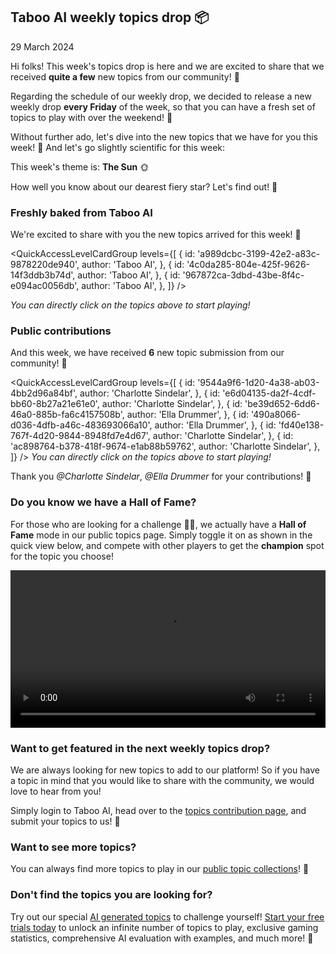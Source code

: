 
## Taboo AI weekly topics drop 📦

29 March 2024

Hi folks! This week's topics drop is here and we are excited to share that we received **quite a few** new topics from our community! 🎉

Regarding the schedule of our weekly drop, we decided to release a new weekly drop **every Friday** of the week, so that you can have a fresh set of topics to play with over the weekend! 🚀

Without further ado, let's dive into the new topics that we have for you this week! 🌟 And let's go slightly scientific for this week:

This week's theme is: **The Sun** 🌞

How well you know about our dearest fiery star? Let's find out! 👀

### Freshly baked from Taboo AI

We're excited to share with you the new topics arrived for this week! 🎉

<QuickAccessLevelCardGroup
  levels={[
    {
      id: 'a989dcbc-3199-42e2-a83c-9878220de940',
      author: 'Taboo AI',
    },
    {
      id: '4c0da285-804e-425f-9626-14f3ddb3b74d',
      author: 'Taboo AI',
    },
    {
      id: '967872ca-3dbd-43be-8f4c-e094ac0056db',
      author: 'Taboo AI',
    },
  ]}
/>

_You can directly click on the topics above to start playing!_

### Public contributions

And this week, we have received **6** new topic submission from our community! 🎉

<QuickAccessLevelCardGroup
  levels={[
    {
      id: '9544a9f6-1d20-4a38-ab03-4bb2d96a84bf',
      author: 'Charlotte Sindelar',
    },
    {
      id: 'e6d04135-da2f-4cdf-bb60-8b27a21e61e0',
      author: 'Charlotte Sindelar',
    },
    {
      id: 'be39d652-6dd6-46a0-885b-fa6c4157508b',
      author: 'Ella Drummer',
    },
    {
      id: '490a8066-d036-4dfb-a46c-483693066a10',
      author: 'Ella Drummer',
    },
    {
      id: 'fd40e138-767f-4d20-9844-8948fd7e4d67',
      author: 'Charlotte Sindelar',
    },
    {
      id: 'ac898764-b378-418f-9674-e1ab88b59762',
      author: 'Charlotte Sindelar',
    },
  ]}
/>
_You can directly click on the topics above to start playing!_

Thank you _@Charlotte Sindelar_, _@Ella Drummer_ for your contributions! 🙌

### Do you know we have a **Hall of Fame**?

For those who are looking for a challenge 🥷🏻, we actually have a **Hall of Fame** mode in our public topics page. Simply toggle it on as shown in the quick view below, and compete with other players to get the **champion** spot for the topic you choose!

<video width='100%' controls>
  <source src='/videos/hall-of-fame.mp4' type='video/mp4' />
  Your browser does not support the video tag.
</video>

### Want to get featured in the next weekly topics drop?

We are always looking for new topics to add to our platform! So if you have a topic in mind that you would like to share with the community, we would love to hear from you!

Simply login to Taboo AI, head over to the [topics contribution page](/add-level), and submit your topics to us! 🚀

### Want to see more topics?

You can always find more topics to play in our [public topic collections](/levels)! 🌟

### Don't find the topics you are looking for?

Try out our special [AI generated topics](/ai) to challenge yourself! [Start your free trials today](/pricing) to unlock an infinite number of topics to play, exclusive gaming statistics, comprehensive AI evaluation with examples, and much more! 🚀
